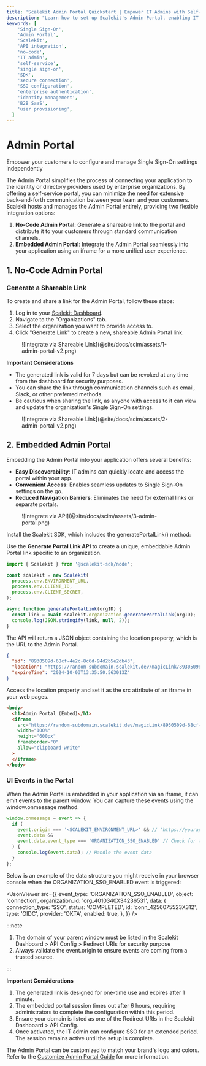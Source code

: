 ```yaml
---
title: 'Scalekit Admin Portal Quickstart | Empower IT Admins with Self-Service SSO'
description: "Learn how to set up Scalekit's Admin Portal, enabling IT administrators to independently configure Single Sign-On, reducing engineering and support overhead."
keywords: [
    'Single Sign-On',
    'Admin Portal',
    'Scalekit',
    'API integration',
    'no-code',
    'IT admin',
    'self-service',
    'single sign-on',
    'SDK',
    'secure connection',
    'SSO configuration',
    'enterprise authentication',
    'identity management',
    'B2B SaaS',
    'user provisioning',
  ]
---
```



# Admin Portal

<Subtitle>
  Empower your customers to configure and manage Single Sign-On settings independently
</Subtitle>

The Admin Portal simplifies the process of connecting your application to the identity or directory providers used by enterprise organizations. By offering a self-service portal, you can minimize the need for extensive back-and-forth communication between your team and your customers. Scalekit hosts and manages the Admin Portal entirely, providing two flexible integration options:

1. **No-Code Admin Portal**: Generate a shareable link to the portal and distribute it to your customers through standard communication channels.
2. **Embedded Admin Portal**: Integrate the Admin Portal seamlessly into your application using an iframe for a more unified user experience.

## 1. No-Code Admin Portal

### Generate a Shareable Link

To create and share a link for the Admin Portal, follow these steps:

1. Log in to your [Scalekit Dashboard](https://app.scalekit.com).
2. Navigate to the "Organizations" tab.
3. Select the organization you want to provide access to.
4. Click "Generate Link" to create a new, shareable Admin Portal link.

<figure>![Integrate via Shareable Link](@site/docs/scim/assets/1-admin-portal-v2.png)</figure>

**Important Considerations**

- The generated link is valid for 7 days but can be revoked at any time from the dashboard for security purposes.
- You can share the link through communication channels such as email, Slack, or other preferred methods.
- Be cautious when sharing the link, as anyone with access to it can view and update the organization's Single Sign-On settings.

<figure>![Integrate via Shareable Link](@site/docs/scim/assets/2-admin-portal-v2.png)</figure>

## 2. Embedded Admin Portal

Embedding the Admin Portal into your application offers several benefits:
- **Easy Discoverability**: IT admins can quickly locate and access the portal within your app.
- **Convenient Access**: Enables seamless updates to Single Sign-On settings on the go.
- **Reduced Navigation Barriers**: Eliminates the need for external links or separate portals.

<figure>![Integrate via API](@site/docs/scim/assets/3-admin-portal.png)</figure>

Install the Scalekit SDK, which includes the <SimpleCode>generatePortalLink()</SimpleCode> method:

<InstallSDK />

Use the **Generate Portal Link API** to create a unique, embeddable Admin Portal link specific to an organization.

<CodeWithHeader title="Generate Portal Link">

<Tabs groupId="tech-stack" queryString>
<TabItem value="nodejs" label="Node.js">

```javascript showLineNumbers
import { Scalekit } from '@scalekit-sdk/node';

const scalekit = new Scalekit(
  process.env.ENVIRONMENT_URL,
  process.env.CLIENT_ID,
  process.env.CLIENT_SECRET,
);

async function generatePortalLink(orgID) {
  const link = await scalekit.organization.generatePortalLink(orgID);
  console.log(JSON.stringify(link, null, 2));
}
```

</TabItem>
</Tabs>

</CodeWithHeader>

The API will return a JSON object containing the <SimpleCode>location</SimpleCode> property, which
is the URL to the Admin Portal.

<CodeWithHeader title="Generate Portal Link (Response Object)">

```json
{
  "id": "8930509d-68cf-4e2c-8c6d-94d2b5e2db43",
  "location": "https://random-subdomain.scalekit.dev/magicLink/8930509d-68cf-4e2c-8c6d-94d2b5e2db43",
  "expireTime": "2024-10-03T13:35:50.563013Z"
}
```

</CodeWithHeader>

Access the <SimpleCode>location</SimpleCode> property and set it as the <SimpleCode>src</SimpleCode>
attribute of an iframe in your web pages.

<CodeWithHeader title="Embed Admin Portal in an Iframe">

```html
<body>
  <h1>Admin Portal (Embed)</h1>
  <iframe
    src="https://random-subdomain.scalekit.dev/magicLink/8930509d-68cf-4e2c-8c6d-94d2b5e2db43"
    width="100%"
    height="600px"
    frameborder="0"
    allow="clipboard-write"
  >
  </iframe>
</body>
```

</CodeWithHeader>

### UI Events in the Portal

When the Admin Portal is embedded in your application via an iframe, it can emit events to the
parent window. You can capture these events using the window.onmessage method.

<CodeWithHeader title="Listening to Portal Events in the UI">

```javascript
window.onmessage = event => {
  if (
    event.origin === '<SCALEKIT_ENVIRONMENT_URL>' && // 'https://yourapp.scalekit.dev'
    event.data &&
    event.data.event_type === 'ORGANIZATION_SSO_ENABLED' // Check for the specific event type
  ) {
    console.log(event.data); // Handle the event data
  }
};
```

</CodeWithHeader>

Below is an example of the data structure you might receive in your browser console when the <SimpleCode>ORGANIZATION_SSO_ENABLED</SimpleCode> event is triggered:

<CodeWithHeader title="Event Data in Browser Console">

<JsonViewer
  src={{
    event_type: 'ORGANIZATION_SSO_ENABLED',
    object: 'connection',
    organization_id: 'org_4010340X34236531',
    data: {
      connection_type: 'SSO',
      status: 'COMPLETED',
      id: 'conn_4256075523X312',
      type: 'OIDC',
      provider: 'OKTA',
      enabled: true,
    },
  }}
/>

</CodeWithHeader>

:::note

1. The domain of your parent window must be listed in the Scalekit Dashboard > API Config > Redirect
   URIs for security purpose
2. Always validate the <SimpleCode>event.origin</SimpleCode> to ensure events are coming from a
   trusted source.

:::

**Important Considerations**

1. The generated link is designed for one-time use and expires after 1 minute.
2. The embedded portal session times out after 6 hours, requiring administrators to complete the
   configuration within this period.
3. Ensure your domain is listed as one of the Redirect URIs in the Scalekit Dashboard > API Config.
4. Once activated, the IT admin can configure SSO for an extended period. The session remains active
   until the setup is complete.

The Admin Portal can be customized to match your brand's logo and colors. Refer to the
[Customize Admin Portal Guide](/sso/domain-and-theme-customization) for more information.
